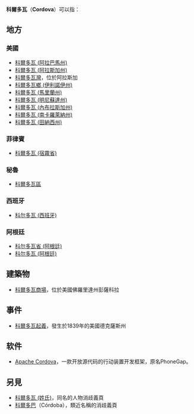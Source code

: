 {{NoteTA
|G1=TO
}}
{{wiktionary|Cordova}}

'''科爾多瓦'''（'''Cordova'''）可以指：

==地方==
===美國===
*[[科爾多瓦_(阿拉巴馬州)|科爾多瓦 (阿拉巴馬州)]]
*[[科爾多瓦_(阿拉斯加州)|科爾多瓦 (阿拉斯加州)]]
*[[科爾多瓦灣|科爾多瓦灣]]，位於阿拉斯加
*[[科爾多瓦鄉_(伊利諾伊州)|科爾多瓦鄉 (伊利諾伊州)]]
*[[科爾多瓦_(馬里蘭州)|科爾多瓦 (馬里蘭州)]]
*[[科爾多瓦_(明尼蘇達州)|科爾多瓦 (明尼蘇達州)]]
*[[科爾多瓦_(內布拉斯加州)|科爾多瓦 (內布拉斯加州)]]
*[[科爾多瓦_(南卡羅萊納州)|科爾多瓦 (南卡羅萊納州)]]
*[[科爾多瓦_(田納西州)|科爾多瓦 (田納西州)]]

===菲律賓===
*[[科爾多瓦_(宿霧省)|科爾多瓦 (宿霧省)]]

===秘魯===
*[[科爾多瓦區|科爾多瓦區]]

===西班牙===
*[[科尔多瓦_(西班牙)|科尔多瓦 (西班牙)]]

===阿根廷===
*[[科尔多瓦省_(阿根廷)|科尔多瓦省 (阿根廷)]]
*[[科尔多瓦_(阿根廷)|科尔多瓦 (阿根廷)]]

==建築物==
*[[科爾多瓦商場|科爾多瓦商場]]，位於美國佛羅里達州彭薩科拉

==事件==
*[[科爾多瓦起義|科爾多瓦起義]]，發生於1839年的美國德克薩斯州

==软件==
*[[Apache_Cordova|Apache Cordova]]，一款开放源代码的行动装置开发框架，原名PhoneGap。

==另見==
*[[科爾多瓦_(姓氏)|科爾多瓦 (姓氏)]]，同名的人物消歧義頁
*[[科爾多巴|科爾多巴]]（Córdoba），類近名稱的消歧義頁

{{消歧義|K|Cat=四字地名消歧義}}